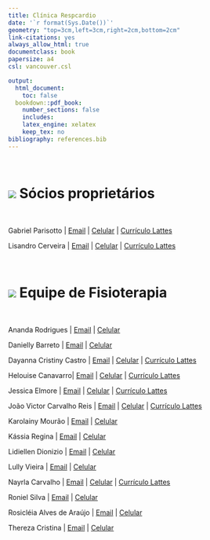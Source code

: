 ```yaml
---
title: Clínica Respcardio
date: '`r format(Sys.Date())`'
geometry: "top=3cm,left=3cm,right=2cm,bottom=2cm"
link-citations: yes
always_allow_html: true
documentclass: book
papersize: a4
csl: vancouver.csl

output:
  html_document:
    toc: false
  bookdown::pdf_book:
    number_sections: false
    includes:
    latex_engine: xelatex
    keep_tex: no
bibliography: references.bib
---
```


<br>

# ![](imagens/Fisioterapia5.png) **Sócios proprietários**

<br>

Gabriel Parisotto \| [Email](mailto:gabriel_parizoto@yahoo.com.br) \| [Celular](tel:+55%2095%2098120-4162) \| [Currículo Lattes](https://lattes.cnpq.br/7092814362835725)

Lisandro Cerveira \| [Email](mailto:gabriel_parizoto@yahoo.com.br) \| [Celular](tel:+55%2095%2098120-4162) \| [Currículo Lattes](http://lattes.cnpq.br/5430277146097344)

<br>

# ![](imagens/Fisioterapia5.png) **Equipe de Fisioterapia**

<br>

Ananda Rodrigues \| [Email](mailto:anandaarievilo@icloud.com) \| [Celular](tel:+55%2095%2098102-6848)

Danielly Barreto \| [Email](mailto:danielly.fisiorr@gmail.com) \| [Celular](tel:+55%2095%2098112-4082)

Dayanna Cristiny Castro \| [Email](mailto:castrodayanna@yahoo.com.br) \| [Celular](tel:+55%2095%2098100-5950) \| [Currículo Lattes](http://lattes.cnpq.br/7572713717592560)

Helouise Canavarro\| [Email](mailto:helouisecs@gmail.com) \| [Celular](tel:+55%2095%2099138-8319) \| [Currículo Lattes](http://lattes.cnpq.br/9578184749144795)

Jessica Elmore \| [Email](mailto:elmorevick@gmail.com) \| [Celular](tel:+55%2095%209903-1473) \| [Currículo Lattes](http://lattes.cnpq.br/5132354074892683)

João Victor Carvalho Reis \| [Email](mailto:victorcarvalhoreis@hotmail.com) \| [Celular](tel:+55%2095%2098117-0587) \| [Currículo Lattes](http://lattes.cnpq.br/6590588285794581)

Karolainy Mourão \| [Email](mailto:mouraokarolainy@gmail.com) \| [Celular](tel:+55%2095%2099112-3899)

Kássia Regina \| [Email](mailto:celsa_mateus@hotmail.com) \| [Celular](tel:+55%2095%2099136-6022)

Lidiellen Dionizio \| [Email](mailto:lidiellenjdionizio@gmail.com) \| [Celular](tel:+55%2095%2098106-3996)

Lully Vieira \| [Email](mailto:lullyvieira92@gmail.com) \| [Celular](tel:+55%2095%2099103-2843)

Nayrla Carvalho \| [Email](mailto:cnayrla@gmail.com) \| [Celular](tel:+55%2095%2099111-1507) \| [Currículo Lattes](http://lattes.cnpq.br/702351116861671)

Roniel Silva \| [Email](mailto:roniel.silva21@gmail.com) \| [Celular](tel:+55%2095%2099121-8978)

Rosicléia Alves de Araújo \| [Email](mailto:cleiaa3217@gmail.com) \| [Celular](tel:+55%2095%2099111-1507)

Thereza Cristina \| [Email](mailto:therezacristina15@gmail.com) \| [Celular](tel:+55%2095%2099161-8496)

<br>
